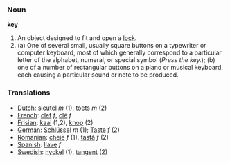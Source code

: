 === Noun ===

'''key'''

#An object designed to fit and open a [[lock]].
#(a) One of several small, usually square buttons on a typewriter or computer keyboard, most of which generally correspond to a particular letter of the alphabet, numeral, or special symbol (''Press the key.''); (b) one of a number of rectangular buttons on a piano or musical keyboard, each causing a particular sound or note to be produced.

=== Translations ===
*[[Dutch]]: [[sleutel]] ''m'' (1), [[toets]] ''m'' (2)
*[[French]]: [[clef]] ''f'', [[clé]] ''f''
*[[Frisian]]: [[kaai]] (1,2), [[knop]] (2)
*[[German]]: [[Schlüssel]] ''m'' (1); [[Taste]] ''f'' (2)
*[[Romanian]]: [[cheie]] ''f'' (1), [[tastă]] ''f'' (2)
*[[Spanish]]: [[llave]] ''f''
*[[Swedish]]: [[nyckel]] (1), [[tangent]] (2)